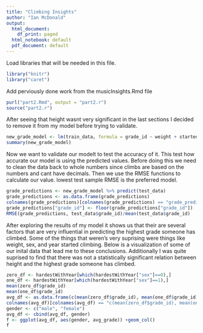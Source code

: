 ```yaml
---
title: "Climbing Insights"
author: "Ian McDonald"
output:
  html_document:
    df_print: paged
  html_notebook: default
  pdf_document: default
---
```


Load libraries that will be needed in this file.
```r
library("knitr")
library("caret")
```

Add perviously done work from the musicInsights.Rmd file
```r
purl("part2.Rmd", output = "part2.r")
source("part2.r")
```


After seeing that height wasnt very significant in the last sections I decided to remove it from my model before trying to validate.
```r
new_grade_model <- lm(train_data, formula = grade_id ~ weight + started + sex)
summary(new_grade_model)
```
Now we want to validate our modelt to test the accuracy of it.
This test how accurate our model is using the predicted values.
Before doing this we need to clean the data back to whole numbers since climbs are based on the numbers and cant have decimals.
Then we use the RMSE functions to calculate our value.
lowest test sample RMSE is the preferred model.
```r
grade_predictions <- new_grade_model %>% predict(test_data)
grade_predictions <- as.data.frame(grade_predictions)
colnames(grade_predictions)[colnames(grade_predictions) == "grade_predictions"] <- "grade_id"
grade_predictions["grade_id"] <- floor(grade_predictions["grade_id"])
RMSE(grade_predictions, test_data$grade_id)/mean(test_data$grade_id)
```

After exploring the results of my model it shows us that their are several factors that are very influential in predicting the highest grade someone has climbed. Some of the things that weren's very suprising were things like weight, sex, and year started climbing. Below is a visualization of some of our inital data that lead me to these conclusions. Additionally I was quite suprised to find that there was not a statistically significant relation between height and the highest grade someone has climbed.
```r
zero_df <- hardestWithYear[which(hardestWithYear["sex"]==0),]
one_df <- hardestWithYear[which(hardestWithYear["sex"]==1),]
mean(zero_df$grade_id)
mean(one_df$grade_id)
avg_df <- as.data.frame(c(mean(zero_df$grade_id), mean(one_df$grade_id)))
colnames(avg_df)[colnames(avg_df) == "c(mean(zero_df$grade_id), mean(one_df$grade_id))"] <- "avg_grade"
gender <- c("male", "female")
avg_df <- cbind(avg_df, gender)
f <- ggplot(avg_df, aes(gender, avg_grade)) +geom_col()
f
```
